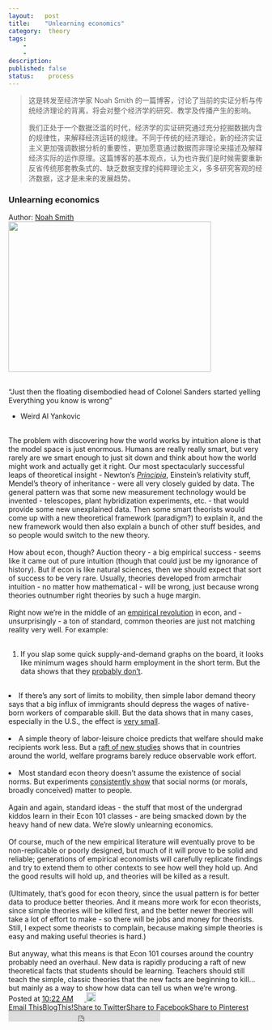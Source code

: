 ```yaml
---
layout:   post
title:    "Unlearning economics"
category:  theory
tags:     
    -  
    -   
description: 
published: false
status:    process
---
```


> 这是转发至经济学家 Noah Smith 的一篇博客，讨论了当前的实证分析与传统经济理论的背离，将会对整个经济学的研究、教学及传播产生的影响。
>
> 我们正处于一个数据泛滥的时代，经济学的实证研究通过充分挖掘数据内含的规律性，来解释经济运转的规律。不同于传统的经济理论，新的经济实证主义更加强调数据分析的重要性，更加愿意通过数据而非理论来描述及解释经济实际的运作原理。这篇博客的基本观点，认为也许我们是时候需要重新反省传统那套教条式的、缺乏数据支撑的纯粹理论主义，多多研究客观的经济数据，这才是未来的发展趋势。

<div class="post hentry" itemprop="blogPost" itemscope="itemscope" itemtype="http://schema.org/BlogPosting">
<meta content="http://3.bp.blogspot.com/-kbMixNWbU3Y/Vk86hdBbZiI/AAAAAAAAFQ8/DlLheDzGsaw/s400/telescope.jpg" itemprop="image_url">
<meta content="17232051" itemprop="blogId">
<meta content="1162181669241207508" itemprop="postId">
<a name="1162181669241207508"></a>
<h3 class="post-title entry-title" itemprop="name">
Unlearning economics
</h3>
<div class="post-header">
<div class="post-header-line-1"><span class="post-author vcard">
Author:
<span class="fn" itemprop="author" itemscope="itemscope" itemtype="http://schema.org/Person">
<meta content="https://www.blogger.com/profile/09093917601641588575" itemprop="url">
<a class="g-profile" href="https://www.blogger.com/profile/09093917601641588575" rel="author" title="author profile" data-gapiscan="true" data-onload="true" data-gapiattached="true" style="cursor: url(chrome-extension://ledmjlnkdlappilhaaihfhanlpdjjalm/rockhand.png), auto;">
<span itemprop="name">Noah Smith</span>
</a>
</span>
</span>
</div>
</div>
<div class="post-body entry-content" id="post-body-1162181669241207508" itemprop="description articleBody">
<div class="separator" style="clear: both; text-align: center;">
<a href="http://3.bp.blogspot.com/-kbMixNWbU3Y/Vk86hdBbZiI/AAAAAAAAFQ8/DlLheDzGsaw/s1600/telescope.jpg" imageanchor="1" style="clear: left; float: left; margin-bottom: 1em; margin-right: 1em; cursor: url(chrome-extension://ledmjlnkdlappilhaaihfhanlpdjjalm/rockhand.png), auto;"><img alt="" border="0" height="297" src="http://3.bp.blogspot.com/-kbMixNWbU3Y/Vk86hdBbZiI/AAAAAAAAFQ8/DlLheDzGsaw/s400/telescope.jpg" title="Look, Timmy, a representative agent! ...Wait, wait, no, that's a smudge on the lens." width="400"></a></div>
<div class="separator" style="clear: both; text-align: center;">
<br></div>
"Just then the floating disembodied head of Colonel Sanders started yelling<br>
<div>
Everything you know is wrong"</div>
<div>
- Weird Al Yankovic</div>
<div>
<br></div>
<div>
The problem with discovering how the world works by intuition alone is that the model space is just enormous. Humans are really really smart, but very rarely are we smart enough to just sit down and think about how the world might work and actually get it right. Our most spectacularly successful leaps of theoretical insight - Newton's <i><a href="https://en.wikipedia.org/wiki/Philosophi%C3%A6_Naturalis_Principia_Mathematica" style="cursor: url(chrome-extension://ledmjlnkdlappilhaaihfhanlpdjjalm/rockhand.png), auto;">Principia</a></i>, Einstein's relativity stuff, Mendel's theory of inheritance - were all very closely guided by data. The general pattern was that some new measurement technology would be invented - telescopes, plant hybridization experiments, etc. - that would provide some new unexplained data. Then some smart theorists would come up with a new theoretical framework (paradigm?) to explain it, and the new framework would then also explain a bunch of other stuff besides, and so people would switch to the new theory.</div>
<div>
<br></div>
<div>
How about econ, though? Auction theory - a big empirical success - seems like it came out of pure intuition (though that could just be my ignorance of history). But if econ is like natural sciences, then we should expect that sort of success to be very rare. Usually, theories developed from armchair intuition - no matter how mathematical - will be wrong, just because wrong theories outnumber right theories by such a huge margin.</div>
<div>
<br></div>
<div>
Right now we're in the middle of an <a href="http://noahpinionblog.blogspot.com/2015/09/theory-vs-data-in-economics.html" style="cursor: url(chrome-extension://ledmjlnkdlappilhaaihfhanlpdjjalm/rockhand.png), auto;">empirical revolution</a> in econ, and - unsurprisingly - a ton of standard, common theories are just not matching reality very well. For example:</div>
<div>
<br></div>
<div>
1. If you slap some quick supply-and-demand graphs on the board, it looks like minimum wages should harm employment in the short term. But the data shows that they <a href="http://www.cepr.net/documents/publications/min-wage-2013-02.pdf" style="cursor: url(chrome-extension://ledmjlnkdlappilhaaihfhanlpdjjalm/rockhand.png), auto;">probably don't</a>.&nbsp;</div>
<div>
<br></div>
<div>
2. If there's any sort of limits to mobility, then simple labor demand theory says that a big influx of immigrants should depress the wages of native-born workers of comparable skill. But the data shows that in many cases, especially in the U.S., the effect is <a href="http://www.nber.org/papers/w11547">very small</a>.&nbsp;</div>
<div>
<br></div>
<div>
3. A simple theory of labor-leisure choice predicts that welfare should make recipients work less. But a <a href="http://economics.mit.edu/files/10849">raft of new studies</a> shows that in countries around the world, welfare programs barely reduce observable work effort.</div>
<div>
<br></div>
<div>
4. Most standard econ theory doesn't assume the existence of social norms. But experiments <a href="http://www.dklevine.com/archive/refs4506439000000000501.pdf">consistently show</a> that social norms (or morals, broadly conceived) matter to people.&nbsp;</div>
<div>
<br></div>
<div>
Again and again, standard ideas - the stuff that most of the undergrad kiddos learn in their Econ 101 classes - are being smacked down by the heavy hand of new data. We're slowly unlearning economics.<br>
<br>
Of course, much of the new empirical literature will eventually prove to be non-replicable or poorly designed, but much of it will prove to be solid and reliable; generations of empirical economists will carefully replicate findings and try to extend them to other contexts to see how well they hold up. And the good results will hold up, and theories will be killed as a result.</div>
<div>
<br></div>
<div>
(Ultimately, that's good for econ theory, since the usual pattern is for better data to produce better theories. And it means more work for econ theorists, since simple theories will be killed first, and the better newer theories will take a lot of effort to make - so there will be jobs and money for theorists. Still, I expect some theorists to complain, because making simple theories is easy and making useful theories is hard.)</div>
<div>
<br></div>
<div>
But anyway, what this means is that Econ 101 courses around the country probably need an overhaul. New data is rapidly producing a raft of new theoretical facts that students should be learning. Teachers should still teach the simple, classic theories that the new facts are beginning to kill...but mainly as a way to show how data can tell us when we're wrong.</div>
<div style="clear: both;"></div>
</div>
<div class="post-footer">
<div class="post-footer-line post-footer-line-1"><span class="post-timestamp">
Posted at
<meta content="http://noahpinionblog.blogspot.com/2015/11/unlearning-economics.html" itemprop="url">
<a class="timestamp-link" href="http://noahpinionblog.blogspot.com/2015/11/unlearning-economics.html" rel="bookmark" title="permanent link"><abbr class="published" itemprop="datePublished" title="2015-11-20T10:22:00-05:00">10:22 AM</abbr></a>
</span>
<span class="post-comment-link">
</span>
<span class="post-icons">
<span class="item-action">
<a href="https://www.blogger.com/email-post.g?blogID=17232051&amp;postID=1162181669241207508" title="Email Post">
<img alt="" class="icon-action" height="13" src="//img1.blogblog.com/img/icon18_email.gif" width="18">
</a>
</span>
<span class="item-control blog-admin pid-1645773084">
<a href="https://www.blogger.com/post-edit.g?blogID=17232051&amp;postID=1162181669241207508&amp;from=pencil" title="Edit Post">
<img alt="" class="icon-action" height="18" src="//img2.blogblog.com/img/icon18_edit_allbkg.gif" width="18">
</a>
</span>
</span>
<div class="post-share-buttons goog-inline-block">
<a class="goog-inline-block share-button sb-email" href="https://www.blogger.com/share-post.g?blogID=17232051&amp;postID=1162181669241207508&amp;target=email" target="_blank" title="Email This"><span class="share-button-link-text">Email This</span></a><a class="goog-inline-block share-button sb-blog" href="https://www.blogger.com/share-post.g?blogID=17232051&amp;postID=1162181669241207508&amp;target=blog" onclick="window.open(this.href, &quot;_blank&quot;, &quot;height=270,width=475&quot;); return false;" target="_blank" title="BlogThis!"><span class="share-button-link-text">BlogThis!</span></a><a class="goog-inline-block share-button sb-twitter" href="https://www.blogger.com/share-post.g?blogID=17232051&amp;postID=1162181669241207508&amp;target=twitter" target="_blank" title="Share to Twitter"><span class="share-button-link-text">Share to Twitter</span></a><a class="goog-inline-block share-button sb-facebook" href="https://www.blogger.com/share-post.g?blogID=17232051&amp;postID=1162181669241207508&amp;target=facebook" onclick="window.open(this.href, &quot;_blank&quot;, &quot;height=430,width=640&quot;); return false;" target="_blank" title="Share to Facebook"><span class="share-button-link-text">Share to Facebook</span></a><a class="goog-inline-block share-button sb-pinterest" href="https://www.blogger.com/share-post.g?blogID=17232051&amp;postID=1162181669241207508&amp;target=pinterest" target="_blank" title="Share to Pinterest"><span class="share-button-link-text">Share to Pinterest</span></a><div class="goog-inline-block google-plus-share-container"><div id="___plusone_0" style="text-indent: 0px; margin: 0px; padding: 0px; border-style: none; float: none; line-height: normal; font-size: 1px; vertical-align: baseline; display: inline-block; width: 300px; height: 20px; background: transparent;"><iframe frameborder="0" hspace="0" marginheight="0" marginwidth="0" scrolling="no" style="position: static; top: 0px; width: 300px; margin: 0px; border-style: none; left: 0px; height: 20px;" tabindex="0" vspace="0" width="100%" id="I0_1448093030676" name="I0_1448093030676" src="https://apis.google.com/u/0/se/0/_/+1/fastbutton?usegapi=1&amp;source=blogger%3Ablog%3Aplusone&amp;size=medium&amp;width=300&amp;annotation=inline&amp;hl=en&amp;origin=http%3A%2F%2Fnoahpinionblog.blogspot.com&amp;url=http%3A%2F%2Fnoahpinionblog.blogspot.com%2F2015%2F11%2Funlearning-economics.html&amp;gsrc=3p&amp;ic=1&amp;jsh=m%3B%2F_%2Fscs%2Fapps-static%2F_%2Fjs%2Fk%3Doz.gapi.zh_CN.JEvlgJOMZ1w.O%2Fm%3D__features__%2Fam%3DAQ%2Frt%3Dj%2Fd%3D1%2Ft%3Dzcms%2Frs%3DAGLTcCMvGvLdpGcDOIZ3a-6YcX3olSjYiw#_methods=onPlusOne%2C_ready%2C_close%2C_open%2C_resizeMe%2C_renderstart%2Concircled%2Cdrefresh%2Cerefresh&amp;id=I0_1448093030676&amp;parent=http%3A%2F%2Fnoahpinionblog.blogspot.com&amp;pfname=&amp;rpctoken=34807793" title="+1" data-gapiattached="true"></iframe></div></div>
</div>
<span class="post-backlinks post-comment-link">
</span>
</div>
<div class="post-footer-line post-footer-line-2"><span class="post-labels">
</span>
</div>
<div class="post-footer-line post-footer-line-3"></div>
</div>
</div>




